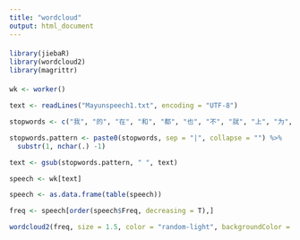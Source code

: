 ```yaml
---
title: "wordcloud"
output: html_document
---
```

####
```r
library(jiebaR)
library(wordcloud2)
library(magrittr)
```
####
```r
wk <- worker()
```

```r
text <- readLines("Mayunspeech1.txt", encoding = "UTF-8")
```

```r
stopwords <- c("我", "的", "在", "和", "都", "也", "不", "就", "上", "为", "我们", "这", "从","是", "会", "个","有","像","把","其实")
```

```r
stopwords.pattern <- paste0(stopwords, sep = "|", collapse = "") %>%
  substr(1, nchar(.) -1)
```

```r
text <- gsub(stopwords.pattern, " ", text)
```

```r
speech <- wk[text]
```

```r
speech <- as.data.frame(table(speech))
```

```r
freq <- speech[order(speech$Freq, decreasing = T),]
```

```r
wordcloud2(freq, size = 1.5, color = "random-light", backgroundColor = "grey")
```
